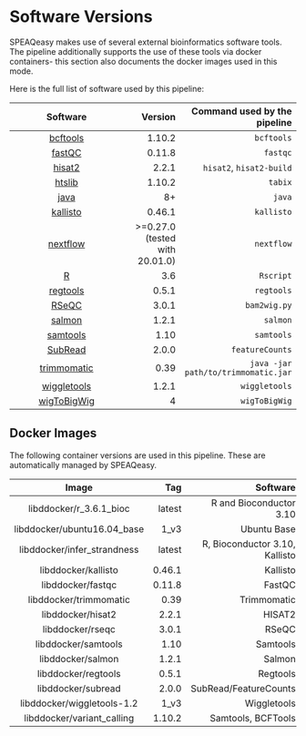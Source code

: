 # Software Versions {#software}

SPEAQeasy makes use of several external bioinformatics software tools. The pipeline additionally supports the use of these tools via docker containers- this section also documents the docker images used in this mode.

Here is the full list of software used by this pipeline:
    
Software | Version | Command used by the pipeline |
|:-------------:| -----:| -----: |
|[bcftools](http://www.htslib.org/download/) | 1.10.2 | `bcftools` |
|[fastQC](http://www.bioinformatics.babraham.ac.uk/projects/fastqc) | 0.11.8 | `fastqc` |
|[hisat2](https://ccb.jhu.edu/software/hisat2/manual.shtml#obtaining-hisat2) | 2.2.1 | `hisat2`, `hisat2-build` |
|[htslib](http://www.htslib.org/download/) | 1.10.2 | `tabix` |
|[java](http://www.oracle.com/technetwork/java/javase/downloads/index.html) | 8+ | `java` |
|[kallisto](https://pachterlab.github.io/kallisto/source) | 0.46.1 | `kallisto` |
|[nextflow](https://www.nextflow.io/docs/latest/getstarted.html) | >=0.27.0 (tested with 20.01.0) | `nextflow` |
|[R](https://cran.r-project.org/bin/linux/ubuntu/README.html#installation) | 3.6 | `Rscript` |
|[regtools](https://github.com/griffithlab/regtools#installation) | 0.5.1 | `regtools` |
|[RSeQC](http://rseqc.sourceforge.net/#installation) | 3.0.1 | `bam2wig.py`|
|[salmon](http://salmon.readthedocs.io/en/latest/building.html) | 1.2.1 | `salmon` |
|[samtools](http://www.htslib.org/download/) | 1.10 | `samtools` |
|[SubRead](http://bioinf.wehi.edu.au/subread-package/) | 2.0.0 | `featureCounts` |
|[trimmomatic](http://www.usadellab.org/cms/?page=trimmomatic) | 0.39 | `java -jar path/to/trimmomatic.jar` |
|[wiggletools](https://github.com/Ensembl/WiggleTools) | 1.2.1 | `wiggletools` |
|[wigToBigWig](http://hgdownload.cse.ucsc.edu/admin/exe/linux.x86_64/) | 4 | `wigToBigWig` |

## Docker Images {#docker-images}

The following container versions are used in this pipeline. These are automatically managed by SPEAQeasy.

| Image | Tag | Software |
|:-------------:| -----:| -----: |
| libddocker/r_3.6.1_bioc | latest | R and Bioconductor 3.10 |
| libddocker/ubuntu16.04_base | 1_v3 | Ubuntu Base |
| libddocker/infer_strandness | latest | R, Bioconductor 3.10, Kallisto |
| libddocker/kallisto | 0.46.1 | Kallisto |
| libddocker/fastqc | 0.11.8  | FastQC |
| libddocker/trimmomatic | 0.39 | Trimmomatic |
| libddocker/hisat2 | 2.2.1 | HISAT2 |
| libddocker/rseqc | 3.0.1 | RSeQC |
| libddocker/samtools | 1.10 | Samtools |
| libddocker/salmon | 1.2.1 | Salmon |
| libddocker/regtools | 0.5.1 | Regtools |
| libddocker/subread | 2.0.0 | SubRead/FeatureCounts |
| libddocker/wiggletools-1.2 | 1_v3 | Wiggletools |
| libddocker/variant_calling | 1.10.2 | Samtools, BCFTools |
